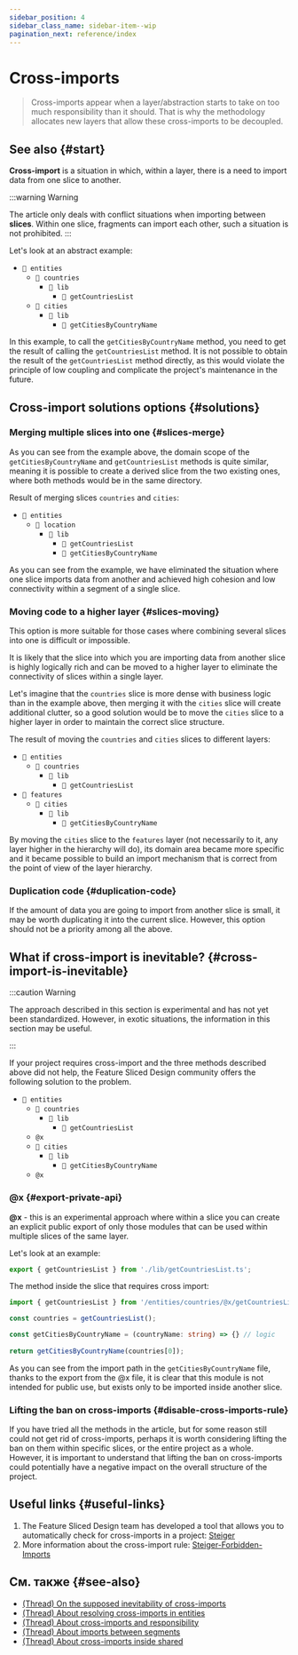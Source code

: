 ```yaml
---
sidebar_position: 4
sidebar_class_name: sidebar-item--wip
pagination_next: reference/index
---
```



# Cross-imports

<WIP ticket="220" />

> Cross-imports appear when a layer/abstraction starts to take on too much responsibility than it should. That is why the methodology allocates new layers that allow these cross-imports to be decoupled.

## See also {#start}

**Cross-import** is a situation in which, within a layer, there is a need to import data from one slice to another.

:::warning Warning

The article only deals with conflict situations when importing between **slices**. Within one slice, fragments can import each other, such a situation is not prohibited.
:::

Let's look at an abstract example:

- `📂 entities`
   - `📂 countries`
	  - `📁 lib`
	    - `📄 getCountriesList `
   - `📁 cities`
      - `📁 lib`
	    - `📄 getCitiesByCountryName`

In this example, to call the `getCitiesByCountryName` method, you need to get the result of calling the `getCountriesList` method.
It is not possible to obtain the result of the `getCountriesList` method directly, as this would violate the principle of low coupling and complicate the project's maintenance in the future.

## Cross-import solutions options {#solutions}

### Merging multiple slices into one {#slices-merge}
As you can see from the example above, the domain scope of the `getCitiesByCountryName` and `getCountriesList` methods is quite similar, meaning it is possible to create a derived slice from the two existing ones, where both methods would be in the same directory.

Result of merging slices `countries` and `cities`:
- `📂 entities`
   - `📂 location`
	  - `📁 lib`
	    - `📄 getCountriesList`
		- `📄 getCitiesByCountryName`

As you can see from the example, we have eliminated the situation where one slice imports data from another and achieved high cohesion and low connectivity within a segment of a single slice.

### Moving code to a higher layer {#slices-moving}
This option is more suitable for those cases where combining several slices into one is difficult or impossible.

It is likely that the slice into which you are importing data from another slice is highly logically rich and can be moved to a higher layer to eliminate the connectivity of slices within a single layer.

Let's imagine that the `countries` slice is more dense with business logic than in the example above, then merging it with the `cities` slice will create additional clutter, so a good solution would be to move the `cities` slice to a higher layer in order to maintain the correct slice structure.

The result of moving the `countries` and `cities` slices to different layers:
- `📂 entities`
   - `📂 countries`
	  - `📁 lib`
	    - `📄 getCountriesList `
- `📂 features`
   - `📁 cities`
      - `📁 lib`
	    - `📄 getCitiesByCountryName`

By moving the `cities` slice to the `features` layer (not necessarily to it, any layer higher in the hierarchy will do), its domain area became more specific and it became possible to build an import mechanism that is correct from the point of view of the layer hierarchy.

### Duplication code {#duplication-code}
If the amount of data you are going to import from another slice is small, it may be worth duplicating it into the current slice. However, this option should not be a priority among all the above.

## What if cross-import is inevitable? {#cross-import-is-inevitable}

:::caution Warning

The approach described in this section is experimental and has not yet been standardized. 
However, in exotic situations, the information in this section may be useful.

:::

If your project requires cross-import and the three methods described above did not help, the Feature Sliced ​​Design community offers the following solution to the problem.

- `📂 entities`
   - `📂 countries`
	  - `📁 lib`
	    - `📄 getCountriesList `
   - `@x`
   - `📁 cities`
      - `📁 lib`
	    - `📄 getCitiesByCountryName`
   - `@x`

### @x {#export-private-api}
**@x** - this is an experimental approach where within a slice you can create an explicit public export of only those modules that can be used within multiple slices of the same layer.

Let's look at an example:
```ts title="entities/countries/@x.ts"
export { getCountriesList } from './lib/getCountriesList.ts';
```
The method inside the slice that requires cross import:
```ts title="entities/cities/lib/getCitiesByCountryName"
import { getCountriesList } from '/entities/countries/@x/getCountriesList';

const countries = getCountriesList();

const getCitiesByCountryName = (countryName: string) => {} // logic
	
return getCitiesByCountryName(countries[0]);
```
As you can see from the import path in the `getCitiesByCountryName` file, thanks to the export from the @x file, it is clear that this module is not intended for public use, but exists only to be imported inside another slice.

### Lifting the ban on cross-imports {#disable-cross-imports-rule}
If you have tried all the methods in the article, but for some reason still could not get rid of cross-imports, perhaps it is worth considering lifting the ban on them within specific slices, or the entire project as a whole.
However, it is important to understand that lifting the ban on cross-imports could potentially have a negative impact on the overall structure of the project.

## Useful links {#useful-links}

1. The Feature Sliced ​​Design team has developed a tool that allows you to automatically check for cross-imports in a project: [Steiger](https://github.com/feature-sliced/steiger) 
2. More information about the cross-import rule: [Steiger-Forbidden-Imports](https://github.com/feature-sliced/steiger/blob/master/packages/steiger-plugin-fsd/src/forbidden-imports/README.md) 

## См. также {#see-also}

- [(Thread) On the supposed inevitability of cross-imports](https://t.me/feature_sliced/4515)
- [(Thread) About resolving cross-imports in entities](https://t.me/feature_sliced/3678)
- [(Thread) About cross-imports and responsibility](https://t.me/feature_sliced/3287)
- [(Thread) About imports between segments](https://t.me/feature_sliced/4021)
- [(Thread) About cross-imports inside shared](https://t.me/feature_sliced/3618)
